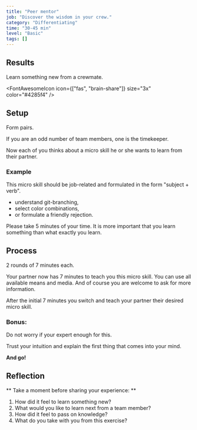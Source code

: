```yaml
---
title: "Peer mentor"
job: "Discover the wisdom in your crew."
category: "Differentiating"
time: "30-45 min"
level: "Basic"
tags: []
---
```


## Results

Learn something new from a crewmate.

<FontAwesomeIcon icon={["fas", "brain-share"]} size="3x" color="#4285f4" />

## Setup

Form pairs.

If you are an odd number of team members, one is the timekeeper.

Now each of you thinks about a micro skill he or she wants to learn from their partner.

### Example

This micro skill should be job-related and formulated in the form "subject + verb".

- understand git-branching,
- select color combinations,
- or formulate a friendly rejection.

Please take 5 minutes of your time. It is more important that you learn something than what exactly you learn.

## Process

2 rounds of 7 minutes each.

Your partner now has 7 minutes to teach you this micro skill. You can use all available means and media. And of course you are welcome to ask for more information.

After the initial 7 minutes you switch and teach your partner their desired micro skill.

### Bonus:

Do not worry if your expert enough for this.

Trust your intuition and explain the first thing that comes into your mind.

**And go!**

## Reflection

** Take a moment before sharing your experience: **

1. How did it feel to learn something new?
2. What would you like to learn next from a team member?
3. How did it feel to pass on knowledge?
4. What do you take with you from this exercise?
